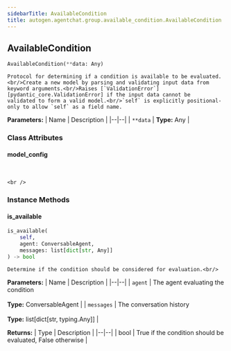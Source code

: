 ```yaml
---
sidebarTitle: AvailableCondition
title: autogen.agentchat.group.available_condition.AvailableCondition
---
```

<h2 id="autogen.agentchat.group.available_condition.AvailableCondition" class="doc doc-heading">
    <code class="doc-symbol doc-symbol-heading doc-symbol-class"></code>
    <span class="doc doc-object-name doc-class-name">AvailableCondition</span>
</h2>

```python
AvailableCondition(**data: Any)
```

    Protocol for determining if a condition is available to be evaluated.<br/>Create a new model by parsing and validating input data from keyword arguments.<br/>Raises [`ValidationError`][pydantic_core.ValidationError] if the input data cannot be
    validated to form a valid model.<br/>`self` is explicitly positional-only to allow `self` as a field name.

<b>Parameters:</b>
| Name | Description |
|--|--|
| `**data` | **Type:** Any |

### Class Attributes

<code class="doc-symbol doc-symbol-heading doc-symbol-attribute"></code>
#### model_config
<br />

    <br />

### Instance Methods

<code class="doc-symbol doc-symbol-heading doc-symbol-method"></code>
#### is_available

```python
is_available(
    self,
    agent: ConversableAgent,
    messages: list[dict[str, Any]]
) -> bool
```

    Determine if the condition should be considered for evaluation.<br/>

<b>Parameters:</b>
| Name | Description |
|--|--|
| `agent` | The agent evaluating the condition<br/><br/>**Type:** ConversableAgent |
| `messages` | The conversation history<br/><br/>**Type:** list[dict[str, typing.Any]] |

<b>Returns:</b>
| Type | Description |
|--|--|
| bool | True if the condition should be evaluated, False otherwise |

<br />